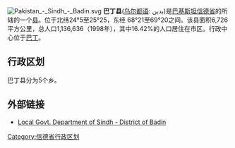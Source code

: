 [[File:Pakistan_-_Sindh_-_Badin.svg|right]]
'''巴丁县'''([[乌尔都语|乌尔都语]]: بدین)是[[巴基斯坦|巴基斯坦]][[信德省|信德省]]的所辖的一个[[县|县]]。位于北纬24°5至25°25，东经 68°21至69°20之间。该县面积6,726平方公里，总人口1,136,636（1998年），其中16.42%的人口居住在市区。行政中心位于[[巴丁|巴丁]]。 

== 行政区划 ==
巴丁县分为5个乡。

== 外部链接 ==
* [https://web.archive.org/web/20060220153816/http://www.lgdsindh.com.pk/badin2.htm Local Govt. Department of Sindh - District of Badin]

{{信德省行政区划}}

[[Category:信德省行政区划|Category:信德省行政区划]]